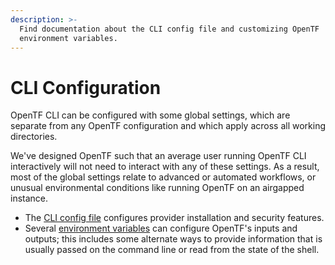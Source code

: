 ```yaml
---
description: >-
  Find documentation about the CLI config file and customizing OpenTF
  environment variables.
---
```


# CLI Configuration

OpenTF CLI can be configured with some global settings, which are separate
from any OpenTF configuration and which apply across all working directories.

We've designed OpenTF such that an average user running OpenTF CLI
interactively will not need to interact with any of these settings. As a result,
most of the global settings relate to advanced or automated workflows, or
unusual environmental conditions like running OpenTF on an airgapped
instance.

- The [CLI config file](/opentf/cli/config/config-file) configures provider
  installation and security features.
- Several [environment variables](/opentf/cli/config/environment-variables) can
  configure OpenTF's inputs and outputs; this includes some alternate ways to
  provide information that is usually passed on the command line or read from
  the state of the shell.
